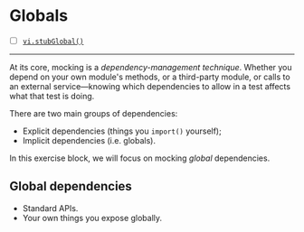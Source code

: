 # Globals

- [ ] [`vi.stubGlobal()`](https://vitest.dev/api/vi.html#vi-stubglobal)

---

At its core, mocking is a _dependency-management technique_. Whether you depend on your own module's methods, or a third-party module, or calls to an external service—knowing which dependencies to allow in a test affects what that test is doing.

There are two main groups of dependencies:

- Explicit dependencies (things you `import()` yourself);
- Implicit dependencies (i.e. globals).

In this exercise block, we will focus on mocking _global_ dependencies.

## Global dependencies

- Standard APIs.
- Your own things you expose globally.
